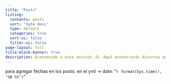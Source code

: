 ```yaml
---
title: "Posts"
listing:
  contents: posts
  sort: "date desc"
  type: default
  categories: true
  sort-ui: false
  filter-ui: false
page-layout: full
title-block-banner: true
description: Bienvenido a esta sección :D. Aquí encontrarás diversas publicaciones que te servirán en tu camino a aprender R, HTML, CSS o Stata. Sugerencias y comentarios son bienvenidos! ;) 
---
```



para agregar fechas en los posts: en el yml -> date: "`r format(Sys.time(), '%B %Y')`"